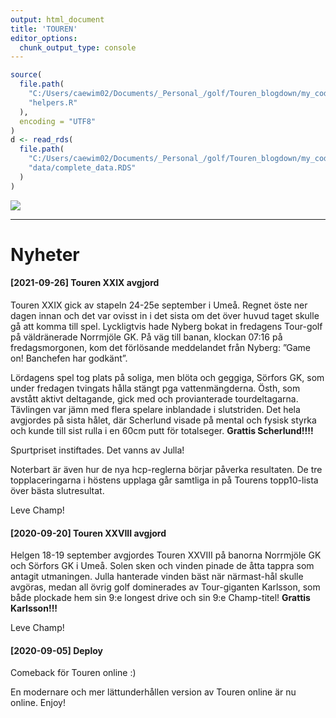 ---
output: html_document
title: 'TOUREN'
editor_options: 
  chunk_output_type: console
---
```{r source-data, include=FALSE}
source(
  file.path(
    "C:/Users/caewim02/Documents/_Personal_/golf/Touren_blogdown/my_code",
    "helpers.R"
  ),
  encoding = "UTF8"
)
d <- read_rds(
  file.path(
    "C:/Users/caewim02/Documents/_Personal_/golf/Touren_blogdown/my_code",
    "data/complete_data.RDS"
  )
)
```

![](/img/logo/logo200.gif)

<hr>

# Nyheter

#### [2021-09-26] Touren XXIX avgjord
Touren XXIX gick av stapeln 24-25e september i Umeå. Regnet öste ner dagen innan 
och det var ovisst in i det sista om det över huvud taget skulle gå att komma 
till spel. Lyckligtvis hade Nyberg bokat in fredagens Tour-golf på väldränerade 
Norrmjöle GK. På väg till banan, klockan 07:16 på fredagsmorgonen, kom det 
förlösande meddelandet från Nyberg: ”Game on! Banchefen har godkänt”.

Lördagens spel tog plats på soliga, men blöta och geggiga, Sörfors GK, som under
fredagen tvingats hålla stängt pga vattenmängderna. Östh, som avstått aktivt 
deltagande, gick med och provianterade tourdeltagarna. Tävlingen var jämn med 
flera spelare inblandade i slutstriden. Det hela avgjordes på sista hålet, där 
Scherlund visade på mental och fysisk styrka och kunde till sist rulla i en 60cm 
putt för totalseger. **Grattis Scherlund!!!!**

Spurtpriset instiftades. Det vanns av Julla!

Noterbart är även hur de nya hcp-reglerna börjar påverka resultaten. De tre 
topplaceringarna i höstens upplaga går samtliga in på Tourens topp10-lista över
bästa slutresultat.

Leve Champ!



#### [2020-09-20] Touren XXVIII avgjord
Helgen 18-19 september avgjordes Touren XXVIII på banorna Norrmjöle GK och 
Sörfors GK i Umeå. Solen sken och vinden pinade de åtta tappra som antagit
utmaningen. Julla hanterade vinden bäst när närmast-hål skulle avgöras, medan 
all övrig golf dominerades av Tour-giganten Karlsson, som både plockade hem 
sin 9:e longest drive och sin 9:e Champ-titel! **Grattis Karlsson!!!**

Leve Champ!


#### [2020-09-05] Deploy
Comeback för Touren online :)

En modernare och mer lättunderhållen version av Touren online är nu online.
Enjoy!
